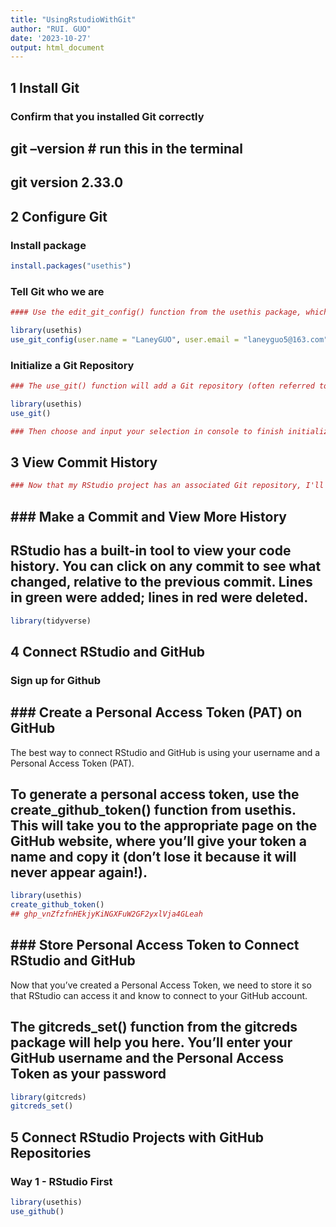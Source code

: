 ```yaml
---
title: "UsingRstudioWithGit"
author: "RUI. GUO"
date: '2023-10-27'
output: html_document
---
```

## 1 Install Git
### Confirm that you installed Git correctly
git --version # run this in the terminal
---
git version 2.33.0
---

## 2 Configure Git
### Install package
```r
install.packages("usethis")
```

### Tell Git who we are
```r
#### Use the edit_git_config() function from the usethis package, which will open your gitconfig file. Add your name and email and close this.

library(usethis)
use_git_config(user.name = "LaneyGUO", user.email = "laneyguo5@163.com")

```

### Initialize a Git Repository
```r
### The use_git() function will add a Git repository (often referred to as a “repo”) to an existing RStudio project

library(usethis)
use_git()

### Then choose and input your selection in console to finish initialize
```


## 3 View Commit History

```r
### Now that my RStudio project has an associated Git repository, I'll see an extra tab on the top right: the Git tab. From here, I can see the entire history of changes to my code over time (not many yet!).
```

### Make a Commit and View More History
---
RStudio has a built-in tool to view your code history. You can click on any commit to see what changed, relative to the previous commit. Lines in green were added; lines in red were deleted.
---
```r
library(tidyverse)
```


## 4 Connect RStudio and GitHub

### Sign up for Github

### Create a Personal Access Token (PAT) on GitHub
---
The best way to connect RStudio and GitHub is using your username and a Personal Access Token (PAT).

To generate a personal access token, use the create_github_token() function from usethis. This will take you to the appropriate page on the GitHub website, where you’ll give your token a name and copy it (don’t lose it because it will never appear again!).
---
```r
library(usethis)
create_github_token()
## 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
```

### Store Personal Access Token to Connect RStudio and GitHub
---
Now that you’ve created a Personal Access Token, we need to store it so that RStudio can access it and know to connect to your GitHub account.

The gitcreds_set() function from the gitcreds package will help you here. You’ll enter your GitHub username and the Personal Access Token as your password
---
```r
library(gitcreds)
gitcreds_set()
```

## 5 Connect RStudio Projects with GitHub Repositories
### Way 1 - RStudio First
```r
library(usethis)
use_github()
```
